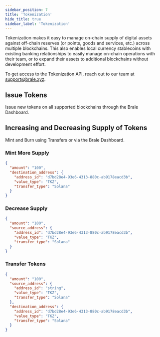 ```yaml
---
sidebar_position: 7
title: 'Tokenization'
hide_title: true
sidebar_label: 'Tokenization'
---
```


<Intro
  heading="Tokenization"
  subheading="Brale enables businesses to issue, manage, and custody tokens on all supported blockchains."
/>

Tokenization makes it easy to manage on-chain supply of digital assets against off-chain reserves (or points, goods and services, etc.) across multiple blockchains. This also enables local currency stablecoins with existing banking relationships to easily manage on-chain operations with their team, or to expand their assets to additional blockchains without development effort.

To get access to the Tokenization API, reach out to our team at support@brale.xyz.

## Issue Tokens

Issue new tokens on all supported blockchains through the Brale Dashboard.

<WIPCallout callout="Add image: https://files.readme.io/ea0d10ce92162951bcce92fa145288e0b96efd2100178a4c1b8f4ae205e24690-Screenshot_2025-03-21_at_12.27.02_PM.png" />

## Increasing and Decreasing Supply of Tokens

Mint and Burn using Transfers or via the Brale Dashboard.

### Mint More Supply

<WIPCallout callout="Add image: https://files.readme.io/98ab124926a0eb0b30f35391b2530a15440aed558a447aab1991200f059d0a46-Screenshot_2025-03-23_at_2.40.25_PM.png" />

<HTTPMethod method="POST" endpoint="https://api.brale.xyz/transfers" />

```json title="Request" showLineNumbers
{
  "amount": "100",
  "destination_address": {
    "address_id": "d7bd28e4-93e6-4313-880c-ab9178eacd3b",
    "value_type": "TKZ",
    "transfer_type": "Solana"
  }
}
```

### Decrease Supply

<HTTPMethod method="POST" endpoint="https://api.brale.xyz/transfers" />

```json title="Request" showLineNumbers
{
  "amount": "100",
  "source_address": {
    "address_id": "d7bd28e4-93e6-4313-880c-ab9178eacd3b",
    "value_type": "TKZ",
    "transfer_type": "Solana"
  }
}
```

### Transfer Tokens

<HTTPMethod method="POST" endpoint="https://api.brale.xyz/transfers" />

```json title="Request" showLineNumbers
{
  "amount": "100",
  "source_address": {
    "address_id": "string",
    "value_type": "TKZ",
    "transfer_type": "Solana"
  },
  "destination_address": {
    "address_id": "d7bd28e4-93e6-4313-880c-ab9178eacd3b",
    "value_type": "TKZ",
    "transfer_type": "Solana"
  }
}
```
